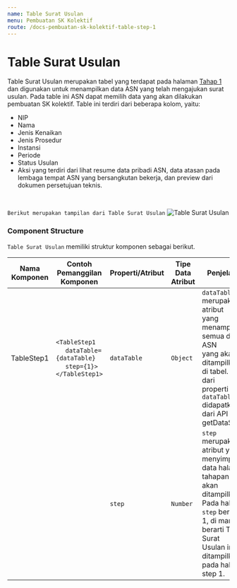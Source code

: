 ```yaml
---
name: Table Surat Usulan
menu: Pembuatan SK Kolektif
route: /docs-pembuatan-sk-kolektif-table-step-1
---
```


# Table Surat Usulan

Table Surat Usulan merupakan tabel yang terdapat pada halaman [Tahap 1](/docs-pembuatan-sk-kolektif-step-one "title") dan digunakan untuk menampilkan data ASN yang telah mengajukan surat usulan. Pada table ini ASN dapat memilih data yang akan dilakukan pembuatan SK kolektif.
Table ini terdiri dari beberapa kolom, yaitu:
* NIP
* Nama 
* Jenis Kenaikan
* Jenis Prosedur
* Instansi
* Periode 
* Status Usulan
* Aksi yang terdiri dari lihat resume data pribadi ASN, data atasan pada lembaga tempat ASN yang bersangkutan bekerja, dan preview dari dokumen persetujuan teknis. 

<br/>

```Berikut merupakan tampilan dari Table Surat Usulan```
![Table Surat Usulan](../../src/img/pembuatan-SK-Kolektif/TableStep1.jpeg)

### Component Structure

`Table Surat Usulan` memiliki struktur komponen sebagai berikut.

| Nama Komponen | Contoh Pemanggilan <br/> Komponen                                                                                                                                                            | Properti/Atribut | Tipe Data <br/> Atribut | Penjelasan                                                                                                                                     |
| ------------- | -------------------------------------------------------------------------------------------------------------------------------------------------------------------------------------------- | ---------------- | ----------------------- | -----------------------------------------------------------------------------------------------------------------------------------------------|
| TableStep1    | `<TableStep1` <br/> &nbsp;&nbsp;&nbsp;&nbsp; `dataTable={dataTable}` <br/> &nbsp;&nbsp;&nbsp;&nbsp; `step={1}>` <br/> `</TableStep1>` | `dataTable`      | `Object`                          | `dataTable` merupakan atribut <br/> yang menampung semua data ASN <br/> yang akan ditampilkan <br/> di tabel. Nilai dari <br/> properti `dataTable` didapatkan <br/> dari API getDataSKKol.                                     |
|               |                                                                                                                                       | `step`           | `Number`                          | `step` merupakan atribut yang <br/> menyimpan data halaman <br/> tahapan yang akan <br/> ditampilkan. Pada hal ini <br/> `step` bernilai 1, di mana <br/> berarti Table Surat <br/>  Usulan ini ditampilkan <br/> pada halaman step 1. |
